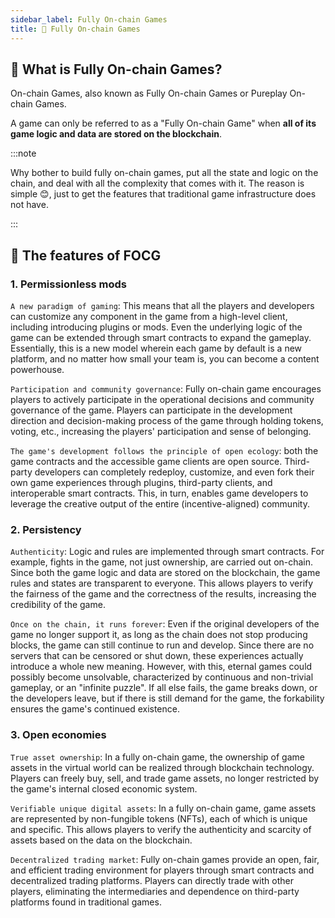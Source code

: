 ```yaml
---
sidebar_label: Fully On-chain Games
title: 🎯 Fully On-chain Games
---
```


## 🔑 What is Fully On-chain Games?

On-chain Games, also known as Fully On-chain Games or Pureplay On-chain Games.

A game can only be referred to as a "Fully On-chain Game" when **all of its game logic and data are stored on the blockchain**.

:::note

Why bother to build fully on-chain games, put all the state and logic on the chain, and deal with all the complexity that comes with it. The reason is simple 😊, just to get the features that traditional game infrastructure does not have.

:::

## 🏰 The features of FOCG

### 1. Permissionless mods

`A new paradigm of gaming`: This means that all the players and developers can customize any component in the game from a high-level client, including introducing plugins or mods. Even the underlying logic of the game can be extended through smart contracts to expand the gameplay. Essentially, this is a new model wherein each game by default is a new platform, and no matter how small your team is, you can become a content powerhouse.

`Participation and community governance`: Fully on-chain game encourages players to actively participate in the operational decisions and community governance of the game. Players can participate in the development direction and decision-making process of the game through holding tokens, voting, etc., increasing the players' participation and sense of belonging.

`The game's development follows the principle of open ecology`: both the game contracts and the accessible game clients are open source. Third-party developers can completely redeploy, customize, and even fork their own game experiences through plugins, third-party clients, and interoperable smart contracts. This, in turn, enables game developers to leverage the creative output of the entire (incentive-aligned) community.

### 2. Persistency

`Authenticity`: Logic and rules are implemented through smart contracts. For example, fights in the game, not just ownership, are carried out on-chain. Since both the game logic and data are stored on the blockchain, the game rules and states are transparent to everyone. This allows players to verify the fairness of the game and the correctness of the results, increasing the credibility of the game.

`Once on the chain, it runs forever`: Even if the original developers of the game no longer support it, as long as the chain does not stop producing blocks, the game can still continue to run and develop. Since there are no servers that can be censored or shut down, these experiences actually introduce a whole new meaning. However, with this, eternal games could possibly become unsolvable, characterized by continuous and non-trivial gameplay, or an "infinite puzzle". If all else fails, the game breaks down, or the developers leave, but if there is still demand for the game, the forkability ensures the game's continued existence.

### 3. Open economies

`True asset ownership`: In a fully on-chain game, the ownership of game assets in the virtual world can be realized through blockchain technology. Players can freely buy, sell, and trade game assets, no longer restricted by the game's internal closed economic system.

`Verifiable unique digital assets`: In a fully on-chain game, game assets are represented by non-fungible tokens (NFTs), each of which is unique and specific. This allows players to verify the authenticity and scarcity of assets based on the data on the blockchain.

`Decentralized trading market`: Fully on-chain games provide an open, fair, and efficient trading environment for players through smart contracts and decentralized trading platforms. Players can directly trade with other players, eliminating the intermediaries and dependence on third-party platforms found in traditional games.
